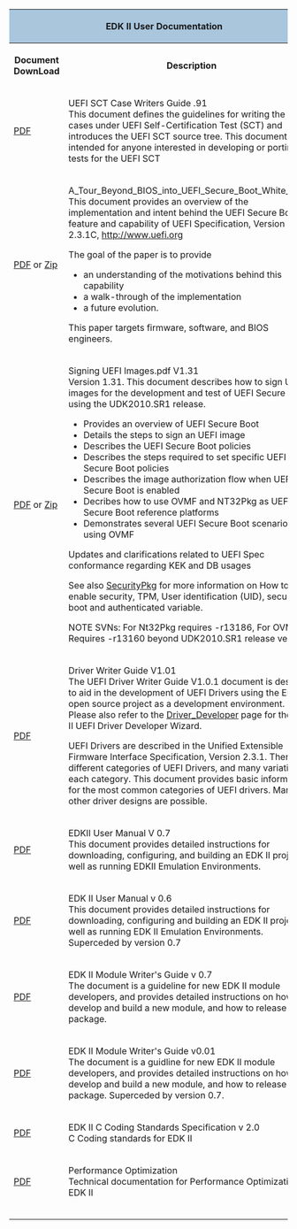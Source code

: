 
<div class="t_projects">
<table>
<tr><th colspan="4" style="background-color:#a9c6dd">EDK II User Documentation</th></tr>
<tr>
<th>Document DownLoad</th>
<th>Description</th>
</tr>

<tr>
    <td>
[https://sourceforge.net/projects/edk2/files/General%20Documentation/UEFI%20SCT%20Case%20Writers%20Guide_0_91.pdf/download  PDF ]
    </td>

    <td>
UEFI SCT Case Writers Guide .91 <br>
This document defines the guidelines for writing the test cases under UEFI Self-Certification Test (SCT) and introduces the UEFI SCT source tree. This document is intended for anyone interested in developing or porting tests for the UEFI SCT

    </td>
</tr>

<tr>
    <td>
[http://sourceforge.net/projects/edk2/files/General%20Documentation/A_Tour_Beyond_BIOS_into_UEFI_Secure_Boot_White_Paper.pdf/download PDF] or
[http://sourceforge.net/projects/edk2/files/General%20Documentation/A_Tour_Beyond_BIOS_into_UEFI_Secure_Boot_White_Paper.zip/download Zip]

    </td>

    <td>
A_Tour_Beyond_BIOS_into_UEFI_Secure_Boot_White_Paper <br>
This document provides an overview of the implementation and intent behind the UEFI Secure Boot feature and capability of UEFI Specification, Version 2.3.1C, http://www.uefi.org 

The goal of the paper is to provide
*	an understanding of the motivations behind this capability
*	a walk-through of the implementation 
*	a future evolution.

This paper targets firmware, software, and BIOS engineers. 
    </td>
</tr>
<tr>
    <td>
[http://sourceforge.net/projects/edk2/files/General%20Documentation/SigningUefiImages%20-v1dot31.pdf/download PDF ] or
[http://sourceforge.net/projects/edk2/files/General%20Documentation/SigningUefiImages%20-v1dot31.zip/download Zip]

    </td>

    <td>
Signing UEFI Images.pdf V1.31 <br>
Version 1.31. This document describes how to sign UEFI images for the development and test of UEFI Secure Boot using the UDK2010.SR1 release.

*	Provides an overview of UEFI Secure Boot 
*	Details the steps to sign an UEFI image 
*	Describes the UEFI Secure Boot policies 
*	Describes the steps required to set specific UEFI Secure Boot policies 
*	Describes the image authorization flow when UEFI Secure Boot is enabled
*	Decribes how to use OVMF and NT32Pkg as UEFI Secure Boot reference platforms
*	Demonstrates several UEFI Secure Boot scenarios using OVMF
Updates and clarifications related to UEFI Spec conformance regarding KEK and DB usages

See also [[SecurityPkg]] for more information on How to enable security, TPM, User identification (UID), secure boot and authenticated variable.

NOTE SVNs: For Nt32Pkg requires -r13186, For OVMF Requires -r13160 beyond UDK2010.SR1 release version

    </td>
</tr>

<tr>
    <td>
[https://sourceforge.net/projects/edk2/files/EDK%20II%20Releases/Driver_Developer/UEFI%20Driver_Writer_Guide_V1.0.1_120308.pdf/download PDF]
    </td>

    <td>
Driver Writer Guide V1.01 <br>
The UEFI Driver Writer Guide V1.0.1 document is designed to aid in the development of UEFI Drivers using the EDK II open source project as a development environment. Please also refer to the [[Driver_Developer]] page for the EDK II UEFI Driver Developer Wizard.

UEFI Drivers are described in the Unified Extensible Firmware Interface Specification, Version 2.3.1. There are different categories of UEFI Drivers, and many variations of each category. This document provides basic information for the most common categories of UEFI drivers. Many other driver designs are possible.
    </td>
</tr>

<tr>
    <td>
[https://sourceforge.net/projects/edk2/files/General%20Documentation/EDKII_UserManual_0_7.pdf/download PDF]
    </td>

    <td>
EDKII User Manual V 0.7 <br>
This document provides detailed instructions for downloading, configuring, and building an EDK II project as well as running EDKII Emulation Environments.
    </td>
</tr>
<tr>
    <td>
[https://sourceforge.net/projects/edk2/files/General%20Documentation/EDKII%20User%20Manual%20V0.60.pdf/download PDF ]
    </td>
    <td>
EDK II User Manual v 0.6<br>
This document provides detailed instructions for downloading, configuring and building an EDK II project as well as running EDK II Emulation Environments. Superceded by version 0.7

    </td>
</tr>
<tr>
    <td>
[https://sourceforge.net/projects/edk2/files/General%20Documentation/EDKII%20Module%20Writer_s%20Guide_0_7.pdf/download PDF ]
    </td>

    <td>
EDK II Module Writer's Guide v 0.7<br>
The document is a guideline for new EDK II module developers, and provides detailed instructions on how to develop and build a new module, and
how to release with a package.
    </td>
</tr>
<tr>
    <td>
[https://sourceforge.net/projects/edk2/files/General%20Documentation/EDK%20II%20Module%20Writer_s%20Guide_0_01.pdf/download PDF]
    </td>

    <td>
EDK II Module Writer's Guide v0.01<br>
The document is a guidline for new EDK II module developers, and provides detailed instructions on how to develop and build a new module, and
how to release with a package. Superceded by version 0.7.

    </td>
</tr>
<tr>
    <td>
[http://sourceforge.net/projects/edk2/files/Specifications/EDK2_C_Coding_Standards_2_0.pdf/download PDF ]
    </td>

    <td>
EDK II C Coding Standards Specification v 2.0<br>
C Coding standards for EDK II
    </td>
</tr>
<tr>
    <td>
[http://sourceforge.net/projects/edk2/files/Technical%20Information/PerformanceOptimization_1_0.pdf/download  PDF]

    </td>

    <td>
Performance Optimization <br>
Technical documentation for Performance Optimization for EDK II
    </td>
</tr>
<tr>
    <td>

    </td>

    <td>

    </td>
</tr>
<tr>
    <td>

    </td>

    <td>

    </td>
</tr>
<tr>
    <td>

    </td>

    <td>

    </td>
</tr>

<tr></tr>

</table>
